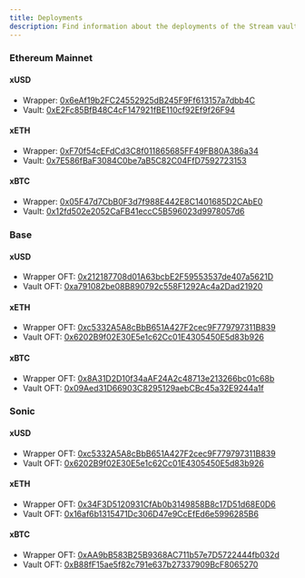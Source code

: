 ```yaml
---
title: Deployments
description: Find information about the deployments of the Stream vaults on each chain
---
```


### Ethereum Mainnet

#### xUSD

- Wrapper: [0x6eAf19b2FC24552925dB245F9Ff613157a7dbb4C](https://etherscan.io/address/0x6eAf19b2FC24552925dB245F9Ff613157a7dbb4C)
- Vault: [0xE2Fc85BfB48C4cF147921fBE110cf92Ef9f26F94](https://etherscan.io/address/0xE2Fc85BfB48C4cF147921fBE110cf92Ef9f26F94)

#### xETH

- Wrapper: [0xF70f54cEFdCd3C8f011865685FF49FB80A386a34](https://etherscan.io/address/0xF70f54cEFdCd3C8f011865685FF49FB80A386a34)
- Vault: [0x7E586fBaF3084C0be7aB5C82C04FfD7592723153](https://etherscan.io/address/0x7E586fBaF3084C0be7aB5C82C04FfD7592723153)

#### xBTC

- Wrapper: [0x05F47d7CbB0F3d7f988E442E8C1401685D2CAbE0](https://etherscan.io/address/0x05F47d7CbB0F3d7f988E442E8C1401685D2CAbE0)
- Vault: [0x12fd502e2052CaFB41eccC5B596023d9978057d6](https://etherscan.io/address/0x12fd502e2052CaFB41eccC5B596023d9978057d6)

### Base

#### xUSD

- Wrapper OFT: [0x212187708d01A63bcbE2F59553537de407a5621D](https://basescan.org/address/0x212187708d01A63bcbE2F59553537de407a5621D)
- Vault OFT: [0xa791082be08B890792c558F1292Ac4a2Dad21920](https://basescan.org/address/0xa791082be08B890792c558F1292Ac4a2Dad21920)

#### xETH

- Wrapper OFT: [0xc5332A5A8cBbB651A427F2cec9F779797311B839](https://basescan.org/address/0xc5332A5A8cBbB651A427F2cec9F779797311B839)
- Vault OFT: [0x6202B9f02E30E5e1c62Cc01E4305450E5d83b926](https://basescan.org/address/0x6202B9f02E30E5e1c62Cc01E4305450E5d83b926)

#### xBTC

- Wrapper OFT: [0x8A31D2D10f34aAF24A2c48713e213266bc01c68b](https://basescan.org/address/0x8A31D2D10f34aAF24A2c48713e213266bc01c68b)
- Vault OFT: [0x09Aed31D66903C8295129aebCBc45a32E9244a1f](https://basescan.org/address/0x09Aed31D66903C8295129aebCBc45a32E9244a1f)

### Sonic

#### xUSD

- Wrapper OFT: [0xc5332A5A8cBbB651A427F2cec9F779797311B839](https://sonicscan.org/address/0xc5332A5A8cBbB651A427F2cec9F779797311B839)
- Vault OFT: [0x6202B9f02E30E5e1c62Cc01E4305450E5d83b926](https://sonicscan.org/address/0x6202B9f02E30E5e1c62Cc01E4305450E5d83b926)

#### xETH

- Wrapper OFT: [0x34F3D5120931CfAb0b3149858B8c17D51d68E0D6](https://sonicscan.org/address/0x34F3D5120931CfAb0b3149858B8c17D51d68E0D6)
- Vault OFT: [0x16af6b1315471Dc306D47e9CcEfEd6e5996285B6](https://sonicscan.org/address/0x16af6b1315471Dc306D47e9CcEfEd6e5996285B6)

#### xBTC

- Wrapper OFT: [0xAA9bB583B25B9368AC711b57e7D5722444fb032d](https://sonicscan.org/address/0xAA9bB583B25B9368AC711b57e7D5722444fb032d)
- Vault OFT: [0xB88fF15ae5f82c791e637b27337909BcF8065270](https://sonicscan.org/address/0xB88fF15ae5f82c791e637b27337909BcF8065270)
